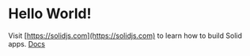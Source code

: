 
<Title>Hello World!</Title>

# Hello World!

<Counter />

Visit [https://solidjs.com](https://solidjs.com) to learn how to build Solid apps. <A href="/docs">Docs</A>
